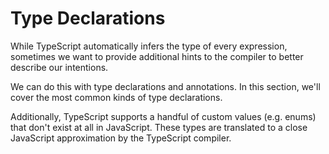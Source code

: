 # Type Declarations

While TypeScript automatically infers the type of every expression, sometimes we want to provide additional hints to the compiler to better describe our intentions.

We can do this with type declarations and annotations. In this section, we'll cover the most common kinds of type declarations.

Additionally, TypeScript supports a handful of custom values (e.g. enums) that don't exist at all in JavaScript. These types are translated to a close JavaScript approximation by the TypeScript compiler.
